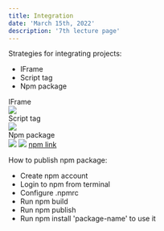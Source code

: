 ```yaml
---
title: Integration
date: 'March 15th, 2022'
description: '7th lecture page'
---
```

Strategies for integrating projects:
<ul className="page8-ul">
  <li>IFrame</li>
  <li>Script tag</li>
  <li>Npm package</li>
</ul>

<div className="page8-subtitle">IFrame</div>
<img src="https://res.cloudinary.com/elazar93/image/upload/v1646405771/carbon_28_io3m4w.png" className="iframe-image" />

<div className="page8-subtitle">Script tag</div>
<img src="https://res.cloudinary.com/elazar93/image/upload/v1646406058/carbon_29_ytdvjy.png" className="script-image" />


<div className="page8-subtitle">Npm package</div>
<img src="https://res.cloudinary.com/elazar93/image/upload/v1646406351/carbon_31_qe1q2k.png" />
<img src="https://res.cloudinary.com/elazar93/image/upload/v1646406351/carbon_30_foqtti.png" className="packagejson-image" />
<a href="https://www.npmjs.com/package/lazer-component" className="npm-link">npm link</a>

How to publish npm package:
- Create npm account
- Login to npm from terminal
- Configure .npmrc
- Run npm build
- Run npm publish
- Run npm install 'package-name' to use it
<div className="npm-separator"></div>